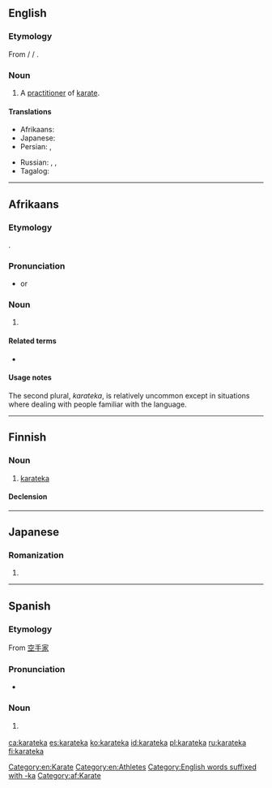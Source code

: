 ==English==

===Etymology===
From {{etyl|ja|en}} {{m|ja|空手家}} / {{m|ja|からてか}} / {{m|ja|karateka}}.

===Noun===
{{en-noun|karateka}}

# A [[practitioner]] of [[karate]].

====Translations====
{{trans-top|practitioner of karate}}
* Afrikaans: {{t|af|karateka}}
* Japanese: {{t+|ja|空手家|tr=からてか, karateka|sc=Jpan}}
* Persian: {{t|fa|کاراته‌کا|tr=kârâtekâ}}, {{t|fa|کاراته‌کار|tr=kârâtekâr}}
{{trans-mid}}
* Russian: {{t|ru|каратэ́ка|m|f}}, {{t+|ru|карати́ст|m}}, {{t|ru|карати́стка|f}}
* Tagalog: {{t|tl|mangangarate}}
{{trans-bottom}}

[[Category:en:Karate]]
[[Category:en:Athletes]]
[[Category:English words suffixed with -ka]]

----

==Afrikaans==

===Etymology===
{{borrowing|ja|空手家|tr=karateka|lang=af}}.

===Pronunciation===
* {{hyphenation|kara|teka|lang=af}} or {{hyphenation|karateka|nocaption=1|lang=af}}

===Noun===
{{af-noun|karatekas|pl2=karateka}}

# {{l|en|karateka}}

[[Category:af:Karate]]

====Related terms====
* {{l|af|karate}}

====Usage notes====
The second plural, ''karateka'', is relatively uncommon except in situations where dealing with people familiar with the {{l|en|Japanese}} language.

----

==Finnish==

===Noun===
{{fi-noun}}

# [[#English|karateka]]

====Declension====
{{fi-decl-kala|karatek|||a}}

----

==Japanese==

===Romanization===
{{ja-romaji}}

# {{ja-romanization of|からてか}}

----

==Spanish==

===Etymology===
From {{etyl|ja|es}} [[空手家]]

===Pronunciation===
* {{IPA|[ka̠.ɾa̠ˈte̞.ka̠]|lang=es}}

===Noun===
{{es-noun|mf}}
# {{lb|es|martial arts}} {{l|en|karateka}}

[[ca:karateka]]
[[es:karateka]]
[[ko:karateka]]
[[id:karateka]]
[[pl:karateka]]
[[ru:karateka]]
[[fi:karateka]]